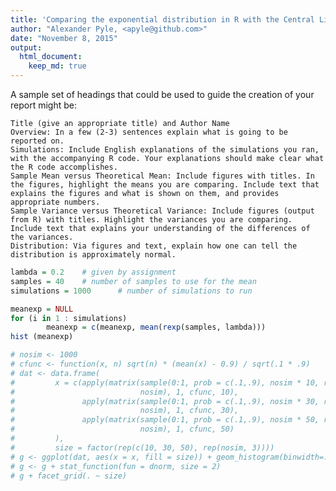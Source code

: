 ```yaml
---
title: 'Comparing the exponential distribution in R with the Central Limit Theorem'
author: "Alexander Pyle, <apyle@github.com>"
date: "November 8, 2015"
output: 
  html_document:
    keep_md: true
---
```


 A sample set of headings that could be used to guide the creation of your report might be:

    Title (give an appropriate title) and Author Name
    Overview: In a few (2-3) sentences explain what is going to be reported on.
    Simulations: Include English explanations of the simulations you ran, with the accompanying R code. Your explanations should make clear what the R code accomplishes.
    Sample Mean versus Theoretical Mean: Include figures with titles. In the figures, highlight the means you are comparing. Include text that explains the figures and what is shown on them, and provides appropriate numbers.
    Sample Variance versus Theoretical Variance: Include figures (output from R) with titles. Highlight the variances you are comparing. Include text that explains your understanding of the differences of the variances.
    Distribution: Via figures and text, explain how one can tell the distribution is approximately normal. 
    

```r

lambda = 0.2    # given by assignment
samples = 40    # number of samples to use for the mean
simulations = 1000      # number of simulations to run

meanexp = NULL
for (i in 1 : simulations) 
        meanexp = c(meanexp, mean(rexp(samples, lambda)))
hist (meanexp)

# nosim <- 1000
# cfunc <- function(x, n) sqrt(n) * (mean(x) - 0.9) / sqrt(.1 * .9)
# dat <- data.frame(
#         x = c(apply(matrix(sample(0:1, prob = c(.1,.9), nosim * 10, replace = TRUE), 
#                            nosim), 1, cfunc, 10),
#               apply(matrix(sample(0:1, prob = c(.1,.9), nosim * 30, replace = TRUE), 
#                            nosim), 1, cfunc, 30),
#               apply(matrix(sample(0:1, prob = c(.1,.9), nosim * 50, replace = TRUE), 
#                            nosim), 1, cfunc, 50)
#         ),
#         size = factor(rep(c(10, 30, 50), rep(nosim, 3))))
# g <- ggplot(dat, aes(x = x, fill = size)) + geom_histogram(binwidth=.3, colour = "black", aes(y = ..density..)) 
# g <- g + stat_function(fun = dnorm, size = 2)
# g + facet_grid(. ~ size)

```


